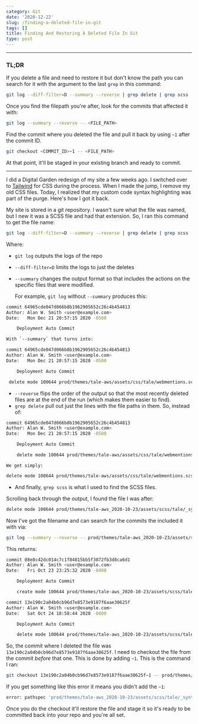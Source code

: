 ```yaml
---
category: Git
date: '2020-12-22'
slug: /finding-a-deleted-file-in-git
tags: []
title: Finding And Restoring A Deleted File In Git
type: post
---
```



---


### TL;DR

If you delete a file and need to restore it but don't know the path you can search for it with the argument to the last `grep` in this command:

```bash
git log --diff-filter=D --summary --reverse | grep delete | grep scss
```


Once you find the filepath you're after, look for the commits that affected it with:

```bash
git log --summary --reverse -- <FILE_PATH>
```

Find the commit where you deleted the file and pull it back by using `~1` after the commit ID. 

```bash
git checkout <COMMIT_ID>~1 -- <FILE_PATH>
```

At that point, it'll be staged in your existing branch and ready to commit. 

---



I did a Digital Garden redesign of my site a few weeks ago. I switched over to [Tailwind](https://tailwindcss.com) for CSS during the process. When I made the jump, I remove my old CSS files. Today, I realized that my custom code syntax highlighting was part of the purge. Here's how I got it back. 

My site is stored in a git repository. I wasn't sure what the file was named, but I new it was a SCSS file and had that extension. So, I ran this command to get the file name:

```bash
git log --diff-filter=D --summary --reverse | grep delete | grep scss
```

Where:

- `git log` outputs the logs of the repo
- `--diff-filter=D` limits the logs to just the deletes
- `--summary` changes the output format so that includes the actions on the specific files that were modified.

    For example, `git log` without `--summary` produces this:

```bash
commit 64965cde047d066b8b1962905652c26c4b454813
Author: Alan W. Smith <user@example.com>
Date:   Mon Dec 21 20:57:15 2020 -0500

    Deployment Auto Commit    

With `--summary` that turns into:

commit 64965cde047d066b8b1962905652c26c4b454813
Author: Alan W. Smith <user@example.com>
Date:   Mon Dec 21 20:57:15 2020 -0500

    Deployment Auto Commit

 delete mode 100644 prod/themes/tale-aws/assets/css/tale/webmentions.scss    
```

- `--reverse` flips the order of the output so that the most recently deleted files are at the end of the run (which makes them easier to find).
- `grep delete` pull out just the lines with the file paths in them. So, instead of:

```bash
commit 64965cde047d066b8b1962905652c26c4b454813
Author: Alan W. Smith <user@example.com>
Date:   Mon Dec 21 20:57:15 2020 -0500

    Deployment Auto Commit

    delete mode 100644 prod/themes/tale-aws/assets/css/tale/webmentions.scss 
```

    We get simply:

```bash
delete mode 100644 prod/themes/tale-aws/assets/css/tale/webmentions.scss
```

- And finally, `grep scss` is what I used to find the SCSS files. 

Scrolling back through the output, I found the file I was after:

```bash
delete mode 100644 prod/themes/tale-aws_2020-10-23/assets/scss/tale/_syntax.scss
```

Now I've got the filename and can search for the commits the included it with via:

```bash
git log --summary --reverse -- prod/themes/tale-aws_2020-10-23/assets/scss/tale/_syntax.scss
```


This returns:

```bash
commit 08e8c42dc014c7c1f84815bb5f3872fb3d8ca6d1
Author: Alan W. Smith <user@example.com>
Date:   Fri Oct 23 23:25:32 2020 -0400

    Deployment Auto Commit

    create mode 100644 prod/themes/tale-aws_2020-10-23/assets/scss/tale/_syntax.scss

commit 13e190c2a04b0cb96d7e8573e9187f6aae30625f
Author: Alan W. Smith <user@example.com>
Date:   Sat Oct 24 18:58:44 2020 -0400

    Deployment Auto Commit

    delete mode 100644 prod/themes/tale-aws_2020-10-23/assets/scss/tale/_syntax.scss
```

So, the commit where I deleted the file was `13e190c2a04b0cb96d7e8573e9187f6aae30625f`. I need to checkout the file from the commit _before_ that one. This is done by adding `~1`. This is the command I ran:

```bash
git checkout 13e190c2a04b0cb96d7e8573e9187f6aae30625f~1 -- prod/themes/tale-aws_2020-10-23/assets/scss/tale/_syntax.scss
```

If you get something like this error it means you didn't add the `~1`:

```bash
error: pathspec 'prod/themes/tale-aws_2020-10-23/assets/scss/tale/_syntax.scss' did not match any file(s) known to git
```

Once you do the checkout it'll restore the file and stage it so it's ready to be committed back into your repo and you're all set.